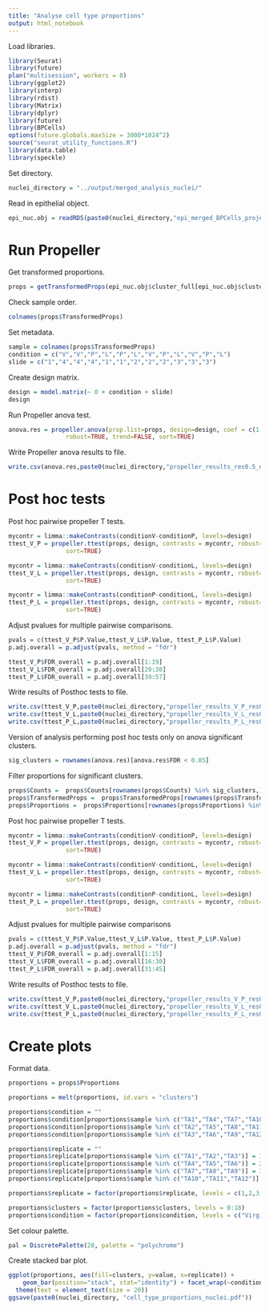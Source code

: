 ```yaml
---
title: "Analyse cell type proportions"
output: html_notebook
---
```


Load libraries.
```r
library(Seurat)
library(future)
plan("multisession", workers = 8)
library(ggplot2)
library(interp)
library(rdist)
library(Matrix)
library(dplyr)
library(future)
library(BPCells)
options(future.globals.maxSize = 3000*1024^2)
source("seurat_utility_functions.R")
library(data.table)
library(speckle)
```

Set directory.
```r
nuclei_directory = "../output/merged_analysis_nuclei/"
```

Read in epithelial object.
```r
epi_nuc.obj = readRDS(paste0(nuclei_directory,"epi_merged_BPCells_projected.rds"))
```

# Run Propeller

Get transformed proportions.
```r
props = getTransformedProps(epi_nuc.obj$cluster_full[epi_nuc.obj$cluster_full != "19"], epi_nuc.obj$sample[epi_nuc.obj$cluster_full != "19"], transform="logit")
```

Check sample order.
```r
colnames(props$TransformedProps)
```

Set metadata.
```r
sample = colnames(props$TransformedProps)
condition = c("V","V","P","L","P","L","V","P","L","V","P","L")
slide = c("1","4","4","4","1","1","2","2","2","3","3","3")
```

Create design matrix.
```r
design = model.matrix(~ 0 + condition + slide)
design
```

Run Propeller anova test.
```r
anova.res = propeller.anova(prop.list=props, design=design, coef = c(1,2,3),
                robust=TRUE, trend=FALSE, sort=TRUE)
```

Write Propeller anova results to file.
```r
write.csv(anova.res,paste0(nuclei_directory,"propeller_results_res0.5_nuclei_clusters_updated.csv"))
```

# Post hoc tests 

Post hoc pairwise propeller T tests.
```r
mycontr = limma::makeContrasts(conditionV-conditionP, levels=design)
ttest_V_P = propeller.ttest(props, design, contrasts = mycontr, robust=TRUE, trend=FALSE, 
                sort=TRUE)

mycontr = limma::makeContrasts(conditionV-conditionL, levels=design)
ttest_V_L = propeller.ttest(props, design, contrasts = mycontr, robust=TRUE, trend=FALSE, 
                sort=TRUE)

mycontr = limma::makeContrasts(conditionP-conditionL, levels=design)
ttest_P_L = propeller.ttest(props, design, contrasts = mycontr, robust=TRUE, trend=FALSE, 
                sort=TRUE)
```

Adjust pvalues for multiple pairwise comparisons.
```r
pvals = c(ttest_V_P$P.Value,ttest_V_L$P.Value, ttest_P_L$P.Value)
p.adj.overall = p.adjust(pvals, method = "fdr")

ttest_V_P$FDR_overall = p.adj.overall[1:19]
ttest_V_L$FDR_overall = p.adj.overall[20:38]
ttest_P_L$FDR_overall = p.adj.overall[39:57]
```

Write results of Posthoc tests to file.
```r
write.csv(ttest_V_P,paste0(nuclei_directory,"propeller_results_V_P_res0.5_nuclei_clusters.csv"))
write.csv(ttest_V_L,paste0(nuclei_directory,"propeller_results_V_L_res0.5_nuclei_clusters.csv"))
write.csv(ttest_P_L,paste0(nuclei_directory,"propeller_results_P_L_res0.5_nuclei_clusters.csv"))
```

Version of analysis performing post hoc tests only on anova significant clusters.
```r
sig_clusters = rownames(anova.res)[anova.res$FDR < 0.05]
```

Filter proportions for significant clusters.
```r
props$Counts =  props$Counts[rownames(props$Counts) %in% sig_clusters,]
props$TransformedProps =  props$TransformedProps[rownames(props$TransformedProps) %in% sig_clusters,]
props$Proportions =  props$Proportions[rownames(props$Proportions) %in% sig_clusters,]
```

Post hoc pairwise propeller T tests.
```r
mycontr = limma::makeContrasts(conditionV-conditionP, levels=design)
ttest_V_P = propeller.ttest(props, design, contrasts = mycontr, robust=TRUE, trend=FALSE, 
                sort=TRUE)

mycontr = limma::makeContrasts(conditionV-conditionL, levels=design)
ttest_V_L = propeller.ttest(props, design, contrasts = mycontr, robust=TRUE, trend=FALSE, 
                sort=TRUE)

mycontr = limma::makeContrasts(conditionP-conditionL, levels=design)
ttest_P_L = propeller.ttest(props, design, contrasts = mycontr, robust=TRUE, trend=FALSE, 
                sort=TRUE)
```


Adjust pvalues for multiple pairwise comparisons
```r
pvals = c(ttest_V_P$P.Value,ttest_V_L$P.Value, ttest_P_L$P.Value)
p.adj.overall = p.adjust(pvals, method = "fdr")
ttest_V_P$FDR_overall = p.adj.overall[1:15]
ttest_V_L$FDR_overall = p.adj.overall[16:30]
ttest_P_L$FDR_overall = p.adj.overall[31:45]
```

Write results of Posthoc tests to file.
```r
write.csv(ttest_V_P,paste0(nuclei_directory,"propeller_results_V_P_res0.5_nuclei_clusters_only_anova_sig.csv"))
write.csv(ttest_V_L,paste0(nuclei_directory,"propeller_results_V_L_res0.5_nuclei_clusters_only_anova_sig.csv"))
write.csv(ttest_P_L,paste0(nuclei_directory,"propeller_results_P_L_res0.5_nuclei_clusters_only_anova_sig.csv"))
```

# Create plots

Format data.
```r
proportions = props$Proportions

proportions = melt(proportions, id.vars = "clusters")

proportions$condition = ""
proportions$condition[proportions$sample %in% c("TA1","TA4","TA7","TA10")] = "Virgin"
proportions$condition[proportions$sample %in% c("TA2","TA5","TA8","TA11")] = "Pregnant"
proportions$condition[proportions$sample %in% c("TA3","TA6","TA9","TA12")] = "Lactating"

proportions$replicate = ""
proportions$replicate[proportions$sample %in% c("TA1","TA2","TA3")] = 1
proportions$replicate[proportions$sample %in% c("TA4","TA5","TA6")] = 2
proportions$replicate[proportions$sample %in% c("TA7","TA8","TA9")] = 3
proportions$replicate[proportions$sample %in% c("TA10","TA11","TA12")] = 4

proportions$replicate = factor(proportions$replicate, levels = c(1,2,3,4))

proportions$clusters = factor(proportions$clusters, levels = 0:18)
proportions$condition = factor(proportions$condition, levels = c("Virgin", "Pregnant","Lactating"))
```

Set colour palette.
```r
pal = DiscretePalette(28, palette = "polychrome")
```

Create stacked bar plot.
```r
ggplot(proportions, aes(fill=clusters, y=value, x=replicate)) + 
    geom_bar(position="stack", stat="identity") + facet_wrap(~condition) + scale_fill_manual(values = pal) + theme_classic() +
  theme(text = element_text(size = 20))
ggsave(paste0(nuclei_directory, "cell_type_proportions_nuclei.pdf"))
```

